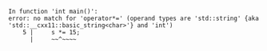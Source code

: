 ```plaintext
In function 'int main()':
error: no match for 'operator*=' (operand types are 'std::string' {aka 'std::__cxx11::basic_string<char>'} and 'int')
    5 |     s *= 15;
      |     ~~^~~~~
```